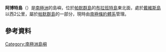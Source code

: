{{Coord|64|6|S|62|8|W|display=title}}

'''阿博特島'''（{{lang-en|Abbott Island}}）是[[南極洲|南極洲]]的島嶼，位於[[帕默群島|帕默群島]]的[[布拉班特島|布拉班特島]]東北面，處於[[戴維斯島_(帕默群島)|戴維斯島]]以西2公里，屬於[[帕默群島|帕默群島]]的一部分，現時由[[南極條約體系|南極條約體系]]管理。

==參考資料==
{{usgs-gazetteer|id=11}}

{{Antarctica-geo-stub}}
[[Category:南極洲島嶼|Category:南極洲島嶼]]